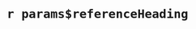 <!-- This .qmd file serves only to add the References heading, irrespective of output, and irrespective of whether you are using biblatex, natbib, or pandoc for references -->

# `r params$referenceHeading` {-}

<!-- the below latex command is needed after unnumbered chapter headings -- without it, the running header will show the title of the previous chapter -->
```{=tex}
\markboth{`r params$referenceHeading`}{}
```

::: {#refs}
:::

